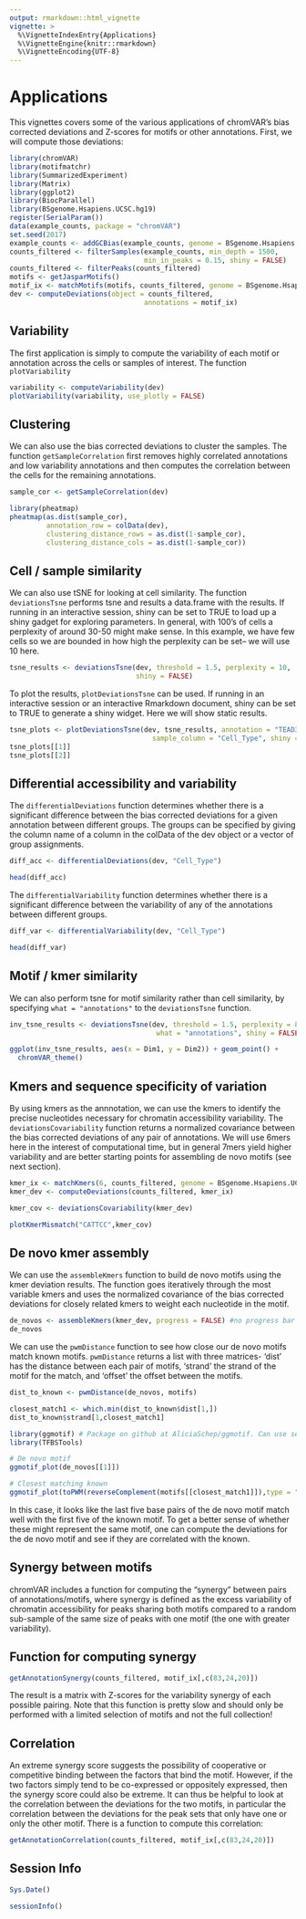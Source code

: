 ```yaml
---
output: rmarkdown::html_vignette
vignette: >
  %\VignetteIndexEntry{Applications}
  %\VignetteEngine{knitr::rmarkdown}
  %\VignetteEncoding{UTF-8}
---
```


# Applications

This vignettes covers some of the various applications of chromVAR's bias corrected deviations and Z-scores for motifs or other annotations. First, we will compute those deviations:

```r
library(chromVAR)
library(motifmatchr)
library(SummarizedExperiment)
library(Matrix)
library(ggplot2)
library(BiocParallel)
library(BSgenome.Hsapiens.UCSC.hg19)
register(SerialParam())
data(example_counts, package = "chromVAR")
set.seed(2017)
example_counts <- addGCBias(example_counts, genome = BSgenome.Hsapiens.UCSC.hg19)
counts_filtered <- filterSamples(example_counts, min_depth = 1500, 
                                 min_in_peaks = 0.15, shiny = FALSE)
counts_filtered <- filterPeaks(counts_filtered)
motifs <- getJasparMotifs()
motif_ix <- matchMotifs(motifs, counts_filtered, genome = BSgenome.Hsapiens.UCSC.hg19)
dev <- computeDeviations(object = counts_filtered, 
                                 annotations = motif_ix)
```

## Variability

The first application is simply to compute the variability of each motif or annotation across the cells or samples of interest.  The function `plotVariability` 

```r
variability <- computeVariability(dev)
plotVariability(variability, use_plotly = FALSE)
```

## Clustering

We can also use the bias corrected deviations to cluster the samples. The function `getSampleCorrelation` first removes highly correlated annotations and low variability annotations and then computes the correlation between the cells for the remaining annotations.

```r
sample_cor <- getSampleCorrelation(dev)

library(pheatmap)
pheatmap(as.dist(sample_cor), 
         annotation_row = colData(dev), 
         clustering_distance_rows = as.dist(1-sample_cor), 
         clustering_distance_cols = as.dist(1-sample_cor))
```

## Cell / sample similarity

We can also use tSNE for looking at cell similarity.  The function `deviationsTsne` performs tsne and results a data.frame with the results. If running in an interactive session, shiny can be set to TRUE to load up a shiny gadget for exploring parameters. In general, with 100's of cells a perplexity of around 30-50 might make sense. In this example, we have few cells so we are bounded in how high the perplexity can be set-- we will use 10 here. 

```r
tsne_results <- deviationsTsne(dev, threshold = 1.5, perplexity = 10, 
                               shiny = FALSE)
```

To plot the results, `plotDeviationsTsne` can be used.  If running in an interactive session or an interactive Rmarkdown document, shiny can be set to TRUE to generate a shiny widget.  Here we will show static results.

```r
tsne_plots <- plotDeviationsTsne(dev, tsne_results, annotation = "TEAD3", 
                                   sample_column = "Cell_Type", shiny = FALSE)
tsne_plots[[1]]
tsne_plots[[2]]
```

## Differential accessibility and variability

The `differentialDeviations` function determines whether there is a significant difference between the bias corrected deviations for a given annotation between different groups. The groups can be specified by giving the column name of a column in the colData of the dev object or a vector of group assignments.


```r
diff_acc <- differentialDeviations(dev, "Cell_Type")

head(diff_acc)

```

The `differentialVariability` function determines whether there is a significant difference between the variability of any of the annotations between different groups.

```r
diff_var <- differentialVariability(dev, "Cell_Type")

head(diff_var)

```


## Motif / kmer similarity

We can also perform tsne for motif similarity rather than cell similarity, by specifying `what = "annotations"` to the `deviationsTsne` function.  

```r
inv_tsne_results <- deviationsTsne(dev, threshold = 1.5, perplexity = 8, 
                                    what = "annotations", shiny = FALSE)

ggplot(inv_tsne_results, aes(x = Dim1, y = Dim2)) + geom_point() + 
  chromVAR_theme()

```

## Kmers and sequence specificity of variation

By using kmers as the annnotation, we can use the kmers to identify the precise nucleotides necessary for chromatin accessibility variability.  The `deviationsCovariability` function returns a normalized covariance between the bias corrected deviations of any pair of annotations. We will use 6mers here in the interest of computational time, but in general 7mers yield higher variability and are better starting points for assembling de novo motifs (see next section).  

```r
kmer_ix <- matchKmers(6, counts_filtered, genome = BSgenome.Hsapiens.UCSC.hg19)
kmer_dev <- computeDeviations(counts_filtered, kmer_ix)

kmer_cov <- deviationsCovariability(kmer_dev)

plotKmerMismatch("CATTCC",kmer_cov)
```


## De novo kmer assembly

We can use the `assembleKmers` function to build de novo motifs using the kmer deviation results. The function goes iteratively through the most variable kmers and uses the normalized covariance of the bias corrected deviations for closely related kmers to weight each nucleotide in the motif.  

```r
de_novos <- assembleKmers(kmer_dev, progress = FALSE) #no progress bar
de_novos
```

We can use the `pwmDistance` function to see how close our de novo motifs match known motifs. `pwmDistance` returns a list with three matrices- 'dist' has the distance between each pair of motifs, 'strand' the strand of the motif for the match, and 'offset' the offset between the motifs. 

```r
dist_to_known <- pwmDistance(de_novos, motifs)

closest_match1 <- which.min(dist_to_known$dist[1,])
dist_to_known$strand[1,closest_match1]

library(ggmotif) # Package on github at AliciaSchep/ggmotif. Can use seqLogo alternatively
library(TFBSTools)

# De novo motif
ggmotif_plot(de_novos[[1]])

# Closest matching known
ggmotif_plot(toPWM(reverseComplement(motifs[[closest_match1]]),type = "prob"))

```

In this case, it looks like the last five base pairs of the de novo motif match well with the first five of the known motif. To get a better sense of whether these might represent the same motif, one can compute the deviations for the de novo motif and see if they are correlated with the known. 

## Synergy between motifs

chromVAR includes a function for computing the "synergy" between pairs of annotations/motifs, where synergy is defined as the excess variability of chromatin accessibility for peaks sharing both motifs compared to a random sub-sample of the same size of peaks with one motif (the one with greater variability). 

## Function for computing synergy

```r
getAnnotationSynergy(counts_filtered, motif_ix[,c(83,24,20)])
```

The result is a matrix with Z-scores for the variability synergy of each possible pairing.  Note that this function is pretty slow and should only be performed with a limited selection of motifs and not the full collection!  

## Correlation

An extreme synergy score suggests the possibility of cooperative or competitive binding between the factors that bind the motif. However, if the two factors simply tend to be co-expressed or oppositely expressed, then the synergy score could also be extreme.  It can thus be helpful to look at the correlation between the deviations for the two motifs, in particular the correlation between the deviations for the peak sets that only have one or only the other motif.  There is a function to compute this correlation:

```r
getAnnotationCorrelation(counts_filtered, motif_ix[,c(83,24,20)])
```

## Session Info

```r
Sys.Date()
```

```r
sessionInfo()
```

